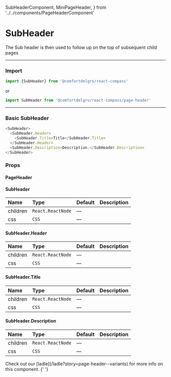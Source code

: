   SubHeaderComponent,
  MiniPageHeader,
} from '../../components/PageHeaderComponent'

# SubHeader

The Sub header is then used to follow up on the top of subsequent child pages

---

### Import

```js
import {SubHeader} from '@comfortdelgro/react-compass'
```

or

```js
import SubHeader from '@comfortdelgro/react-compass/page-header'
```

---

### Basic SubHeader

<section className={styles.componentShowcaseContainer}>
  <SubHeaderComponent />
</section>

```js
<SubHeader>
  <SubHeader.Header>
    <SubHeader.Title>Title</SubHeader.Title>
  </SubHeader.Header>
  <SubHeader.Description>Description.</SubHeader.Description>
</SubHeader>
```

### Props

#### PageHeader

#### SubHeader

| Name     | Type              | Default | Description |
| :------- | :---------------- | :------ | :---------- |
| children | `React.ReactNode` | —       |             |
| css      | `CSS`             | —       |             |

#### SubHeader.Header

| Name     | Type              | Default | Description |
| :------- | :---------------- | :------ | :---------- |
| children | `React.ReactNode` | —       |             |
| css      | `CSS`             | —       |             |

#### SubHeader.Title

| Name     | Type              | Default | Description |
| :------- | :---------------- | :------ | :---------- |
| children | `React.ReactNode` | —       |             |
| css      | `CSS`             | —       |             |

#### SubHeader.Description

| Name     | Type              | Default | Description |
| :------- | :---------------- | :------ | :---------- |
| children | `React.ReactNode` | —       |             |
| css      | `CSS`             | —       |             |


<Callout>
  Check out our [ladle](/ladle?story=page-header--variants) for more info on
  this component.
</Callout>{' '}

